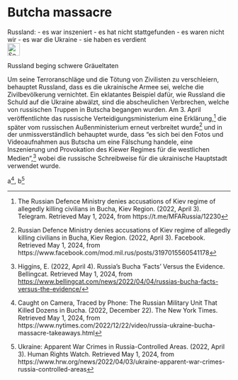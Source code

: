 # Butcha massacre {#sec-denial-bucha}

\index{Butcha}
\index{Irpin}

::: {.callout-caution title="Myth"}
Russland:
- es war inszeniert
- es hat nicht stattgefunden
- es waren nicht wir
- es war die Ukraine
- sie haben es verdient
[<br>![Search for topic in EUvsDisinfo](../all_common_img/EUvsDisinfo_400x240.jpg){height=2em}](https://euvsdisinfo.eu/disinformation-cases/?text=Bucha&sort=relevance)
:::

::: {.callout-tip title=„Truth“}
Russland beging schwere Gräueltaten
:::

Um seine Terroranschläge und die Tötung von Zivilisten zu verschleiern, behauptet Russland, dass es die ukrainische Armee sei, welche die Zivilbevölkerung vernichtet. Ein eklatantes Beispiel dafür, wie Russland die Schuld auf die Ukraine abwälzt, sind die abscheulichen Verbrechen, welche von russischen Truppen in Butscha begangen wurden. Am 3\. April veröffentlichte das russische Verteidigungsministerium eine Erklärung,[^115] die später vom russischen Außenministerium erneut verbreitet wurde[^116] und in der unmissverständlich behauptet wurde, dass “es sich bei den Fotos und Videoaufnahmen aus Butscha um eine Fälschung handele, eine Inszenierung und Provokation des Kiewer Regimes für die westlichen Medien”,[^117] wobei die russische Schreibweise für die ukrainische Hauptstadt verwendet wurde.

a[^119], b[^120]


[^115]:  The Russian Defence Ministry denies accusations of Kiev regime of allegedly killing civilians in Bucha, Kiev Region. (2022, April 3). Telegram. Retrieved May 1, 2024, from https://t.me/MFARussia/12230

[^116]:  Russian Defence Ministry denies accusations of Kiev regime of allegedly killing civilians in Bucha, Kiev Region. (2022, April 3). Facebook. Retrieved May 1, 2024, from https://www.facebook.com/mod.mil.rus/posts/3197015560541178

[^117]:  Higgins, E. (2022, April 4). Russia’s Bucha ‘Facts’ Versus the Evidence. Bellingcat. Retrieved May 1, 2024, from [https://www.bellingcat.com/news/2022/04/04/russias-bucha-facts-versus-the-evidence/](https://www.bellingcat.com/news/2022/04/04/russias-bucha-facts-versus-the-evidence/) 



[^119]:  Caught on Camera, Traced by Phone: The Russian Military Unit That Killed Dozens in Bucha. (2022, December 22). The New York Times. Retrieved May 1, 2024, from https://www.nytimes.com/2022/12/22/video/russia-ukraine-bucha-massacre-takeaways.html

[^120]:  Ukraine: Apparent War Crimes in Russia-Controlled Areas. (2022, April 3). Human Rights Watch. Retrieved May 1, 2024, from https://www.hrw.org/news/2022/04/03/ukraine-apparent-war-crimes-russia-controlled-areas
